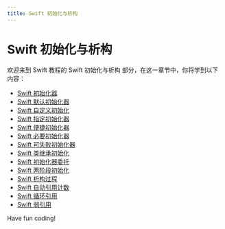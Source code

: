 ```yaml
---
title: Swift 初始化与析构
---
```


# Swift 初始化与析构

欢迎来到 Swift 教程的 Swift 初始化与析构 部分，在这一章节中，你将学到以下内容：

- [Swift 初始化器](./0-swift-initializer.mdx)
- [Swift 默认初始化器](./1-swift-default-initializer.mdx)
- [Swift 自定义初始化](./2-swift-custom-initialization.mdx)
- [Swift 指定初始化器](./3-swift-designated-initializer.mdx)
- [Swift 便捷初始化器](./4-swift-convenience-initializer.mdx)
- [Swift 必要初始化器](./5-swift-required-initializer.mdx)
- [Swift 可失败初始化器](./6-swift-failable-initializer.mdx)
- [Swift 类继承初始化](./7-swift-class-inheritance-initialization.mdx)
- [Swift 初始化器委托](./8-swift-initializer-delegation.mdx)
- [Swift 两阶段初始化](./9-swift-two-stage-initialization.mdx)
- [Swift 析构过程](./10-swift-destruction-process.mdx)
- [Swift 自动引用计数](./11-swift-automatic-reference-counting.mdx)
- [Swift 循环引用](./12-swift-circular-reference.mdx)
- [Swift 弱引用](./13-swift-weak-reference.mdx)

Have fun coding!